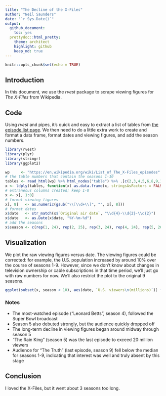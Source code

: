 ```yaml
---
title: "The Decline of the X-Files"
author: "Neil Saunders"
date: "`r Sys.Date()`"
output:
  github_document:
    toc: yes
  prettydoc::html_pretty:
    theme: architect
    highlight: github
    keep_md: true
---
```


```r
knitr::opts_chunk$set(echo = TRUE)
```

## Introduction
In this document, we use the _rvest_ package to scrape viewing figures for _The X-Files_ from Wikipedia.

## Code
Using _rvest_ and pipes, it's quick and easy to extract a list of tables from [the episode list page]("https://en.wikipedia.org/wiki/List_of_The_X-Files_episodes"). We then need to do a little extra work to create and format a data frame, format dates and viewing figures, and add the season numbers.

```r
library(rvest)
library(plyr)
library(stringr)
library(ggplot2)

wp     <- "https://en.wikipedia.org/wiki/List_of_The_X-Files_episodes"
# the table numbers that contain the seasons 1-10
tables <- read_html(wp) %>% html_nodes("table") %>% .[c(2,3,4,5,6,8,9,10,11,13)] %>% html_table()
x <- ldply(tables, function(x) as.data.frame(x, stringsAsFactors = FALSE))
# extraneous columns created; keep 1-8
x <- x[, 1:8]
# format viewing figures
x[, 8]   <- as.numeric(gsub("\\[\\d+\\]", "", x[, 8]))
# format dates
x$date   <- str_match(x$`Original air date`, "\\d{4}-\\d{2}-\\d{2}")
x$date   <- as.Date(x$date, "%Y-%m-%d")
# add the seasons
x$season <- c(rep(1, 24), rep(2, 25), rep(3, 24), rep(4, 24), rep(5, 20), rep(6, 22), rep(7, 22), rep(8, 21), rep(9, 19), rep(10, 6))
```

## Visualization
We plot the raw viewing figures versus date. The viewing figures could be corrected: for example, the U.S. population increased by around 10% over the course of seasons 1-9. However, since we don't know about changes in television ownership or cable subscriptions in that time period, we'll just go with raw numbers for now. We'll also restrict the plot to the original 9 seasons.

```r
ggplot(subset(x, season < 10), aes(date, `U.S. viewers\n(millions)`)) + geom_point(aes(color = factor(season))) + theme_bw() + theme(legend.position = "none") + labs(x = "Date", y = "US Viewers (millions)", title = "The X-Files U.S. Viewers Seasons 1-9\nsource: Wikipedia")
```

### Notes
- The most-watched episode ("Leonard Betts", season 4), followed the Super Bowl broadcast
- Season 5 also debuted strongly, but the audience quickly dropped off
- The long-term decline in viewing figures began around midway through season 5
- "The Rain King" (season 5) was the last episode to exceed 20 million viewers
- Audience for "The Truth" (last episode, season 9) fell below the median for seasons 1-9, indicating that interest was well and truly absent by this stage

## Conclusion
I loved the X-Files, but it went about 3 seasons too long.